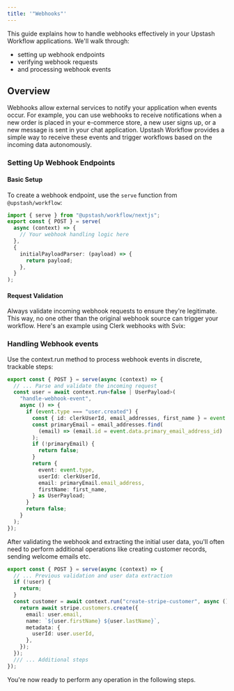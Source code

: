 ```yaml
---
title: '"Webhooks"'
---
```

This guide explains how to handle webhooks effectively in your Upstash Workflow applications. We'll walk through:
- setting up webhook endpoints
- verifying webhook requests
- and processing webhook events
## Overview
Webhooks allow external services to notify your application when events occur. For example, you can use webhooks to receive notifications when a new order is placed in your e-commerce store, a new user signs up, or a new message is sent in your chat application.
Upstash Workflow provides a simple way to receive these events and trigger workflows based on the incoming data autonomously.
### Setting Up Webhook Endpoints
#### Basic Setup
To create a webhook endpoint, use the `serve` function from `@upstash/workflow`:
```typescript
import { serve } from "@upstash/workflow/nextjs";
export const { POST } = serve(
  async (context) => {
    // Your webhook handling logic here
  },
  {
    initialPayloadParser: (payload) => {
      return payload;
    },
  }
);
```
#### Request Validation
Always validate incoming webhook requests to ensure they're legitimate. This way, no one other than the original webhook source can trigger your workflow. Here's an example using Clerk webhooks with Svix:
### Handling Webhook events
Use the context.run method to process webhook events in discrete, trackable steps:
```typescript
export const { POST } = serve(async (context) => {
  // ... Parse and validate the incoming request
  const user = await context.run<false | UserPayload>(
    "handle-webhook-event",
    async () => {
      if (event.type === "user.created") {
        const { id: clerkUserId, email_addresses, first_name } = event.data;
        const primaryEmail = email_addresses.find(
          (email) => (email.id = event.data.primary_email_address_id)
        );
        if (!primaryEmail) {
          return false;
        }
        return {
          event: event.type,
          userId: clerkUserId,
          email: primaryEmail.email_address,
          firstName: first_name,
        } as UserPayload;
      }
      return false;
    }
  );
});
```
After validating the webhook and extracting the initial user data, you'll often need to perform additional operations like creating customer records, sending welcome emails etc.
```typescript
export const { POST } = serve(async (context) => {
  // ... Previous validation and user data extraction
  if (!user) {
    return;
  }
  const customer = await context.run("create-stripe-customer", async () => {
    return await stripe.customers.create({
      email: user.email,
      name: `${user.firstName} ${user.lastName}`,
      metadata: {
        userId: user.userId,
      },
    });
  });
  /// ... Additional steps
});
```
You're now ready to perform any operation in the following steps.